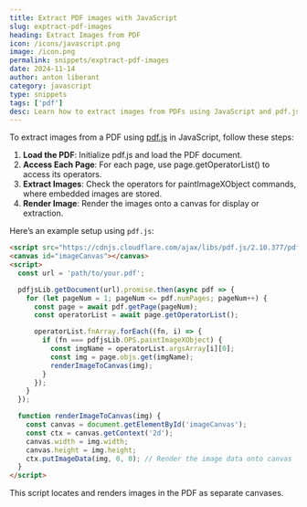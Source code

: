 ```yaml
---
title: Extract PDF images with JavaScript
slug: exptract-pdf-images
heading: Extract Images from PDF
icon: /icons/javascript.png
image: /icon.png
permalink: snippets/exptract-pdf-images
date: 2024-11-14
author: anton liberant
category: javascript
type: snippets
tags: ['pdf']
desc: Learn how to extract images from PDFs using JavaScript and pdf.js. Follow a step-by-step guide to retrieve and display embedded images with canvas rendering.
---
```


To extract images from a PDF using [pdf.js](https://github.com/mozilla/pdf.js) in JavaScript, follow these steps:

1. **Load the PDF**: Initialize pdf.js and load the PDF document.
2. **Access Each Page**: For each page, use page.getOperatorList() to access its operators.
3. **Extract Images**: Check the operators for paintImageXObject commands, where embedded images are stored.
4. **Render Image**: Render the images onto a canvas for display or extraction.

Here’s an example setup using `pdf.js`:

```html
<script src="https://cdnjs.cloudflare.com/ajax/libs/pdf.js/2.10.377/pdf.min.js"></script>
<canvas id="imageCanvas"></canvas>
<script>
  const url = 'path/to/your.pdf';

  pdfjsLib.getDocument(url).promise.then(async pdf => {
    for (let pageNum = 1; pageNum <= pdf.numPages; pageNum++) {
      const page = await pdf.getPage(pageNum);
      const operatorList = await page.getOperatorList();

      operatorList.fnArray.forEach((fn, i) => {
        if (fn === pdfjsLib.OPS.paintImageXObject) {
          const imgName = operatorList.argsArray[i][0];
          const img = page.objs.get(imgName);
          renderImageToCanvas(img);
        }
      });
    }
  });

  function renderImageToCanvas(img) {
    const canvas = document.getElementById('imageCanvas');
    const ctx = canvas.getContext('2d');
    canvas.width = img.width;
    canvas.height = img.height;
    ctx.putImageData(img, 0, 0); // Render the image data onto canvas
  }
</script>
```

This script locates and renders images in the PDF as separate canvases.
